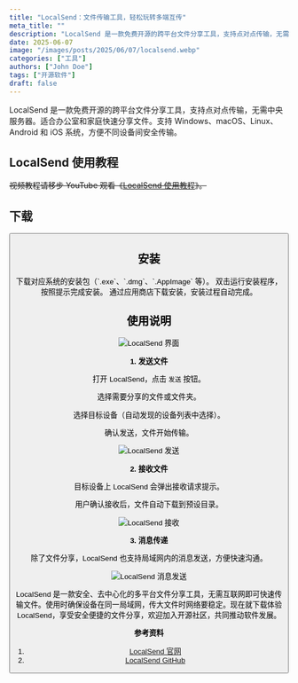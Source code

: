 ```yaml
---
title: "LocalSend：文件传输工具，轻松玩转多端互传"
meta_title: ""
description: "LocalSend 是一款免费开源的跨平台文件分享工具，支持点对点传输，无需中央服务器。适合办公室和家庭快速分享文件。支持 Windows、macOS、Linux、Android 和 iOS 系统，方便不同设备间安全传输。"
date: 2025-06-07
image: "/images/posts/2025/06/07/localsend.webp"
categories: ["工具"]
authors: ["John Doe"]
tags: ["开源软件"]
draft: false
---
```


LocalSend 是一款免费开源的跨平台文件分享工具，支持点对点传输，无需中央服务器。适合办公室和家庭快速分享文件。支持 Windows、macOS、Linux、Android 和 iOS 系统，方便不同设备间安全传输。

## LocalSend 使用教程

<Notice type="tip">~~视频教程请移步 YouTube 观看《[LocalSend 使用教程]()》。~~</Notice>

## 下载

<Button label="LocalSend 下载" link="https://localsend.org/zh-CN/download" style="solid" />

## 安装

<Tabs client:load>
    <Tab name="桌面端">
        下载对应系统的安装包（`.exe`、`.dmg`、`.AppImage` 等）。
        双击运行安装程序，按照提示完成安装。
    </Tab>
    <Tab name="移动端">
        通过应用商店下载安装，安装过程自动完成。
    </Tab>
</Tabs>

## 使用说明

<Image
    src="/images/posts/2025/06/07/localsend-gui.webp"
    alt="LocalSend 界面"
/>

**1. 发送文件**

打开 LocalSend，点击 `发送` 按钮。

选择需要分享的文件或文件夹。

选择目标设备（自动发现的设备列表中选择）。

确认发送，文件开始传输。

<Image
    src="/images/posts/2025/06/07/localsend-fa-song.webp"
    alt="LocalSend 发送"
/>

**2. 接收文件**

目标设备上 LocalSend 会弹出接收请求提示。

用户确认接收后，文件自动下载到预设目录。

<Image
    src="/images/posts/2025/06/07/localsend-jie-shou.webp"
    alt="LocalSend 接收"
/>

**3. 消息传递**

除了文件分享，LocalSend 也支持局域网内的消息发送，方便快速沟通。

<Image
    src="/images/posts/2025/06/07/localsend-xiao-xi-fa-song.webp"
    alt="LocalSend 消息发送"
/>

LocalSend 是一款安全、去中心化的多平台文件分享工具，无需互联网即可快速传输文件。使用时确保设备在同一局域网，传大文件时网络要稳定。现在就下载体验 LocalSend，享受安全便捷的文件分享，欢迎加入开源社区，共同推动软件发展。

**参考资料**

1. [LocalSend 官网](https://localsend.org/zh-CN)
2. [LocalSend GitHub](https://github.com/localsend/localsend)